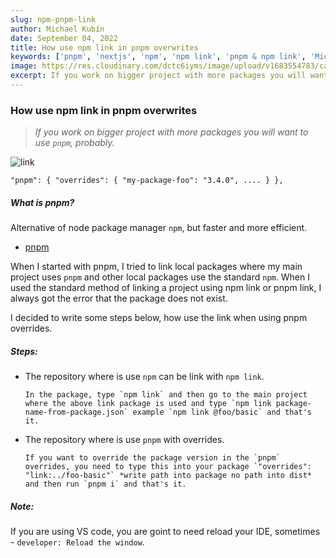 ```yaml
---
slug: npm-pnpm-link
author: Michael Kubín
date: September 04, 2022
title: How use npm link in pnpm overwrites
keywords: ['pnpm', 'nextjs', 'npm', 'npm link', 'pnpm & npm link', 'Michael Kubin', 'blog']
image: https://res.cloudinary.com/dctc6iyms/image/upload/v1683554783/career_page/edge2edge-media-t1OalCBUYRc-unsplash_pf9tcz.jpg
excerpt: If you work on bigger project with more packages you will want to use pnpm, probably.
---
```


### How use npm link in pnpm overwrites

> _If you work on bigger project with more packages you will want to use `pnpm`, probably._

<img src="https://res.cloudinary.com/dctc6iyms/image/upload/v1683554783/career_page/edge2edge-media-t1OalCBUYRc-unsplash_pf9tcz.jpg" alt="link" />

`"pnpm": { "overrides": { "my-package-foo": "3.4.0", .... } },`

##### What is pnpm?

Alternative of node package manager `npm`, but faster and more efficient.

- [pnpm](https://github.com/pnpm/pnpm 'pnpm')

When I started with pnpm, I tried to link local packages where my main project uses `pnpm` and other local packages use the standard `npm`. When I used the standard method of linking a project using npm link or pnpm link, I always got the error that the package does not exist.

I decided to write some steps below, how use the link when using pnpm overrides.

##### Steps:

- The repository where is use `npm` can be link with `npm link`.

      In the package, type `npm link` and then go to the main project where the above link package is used and type `npm link package-name-from-package.json` example `npm link @foo/basic` and that's it.

- The repository where is use `pnpm` with overrides.

      If you want to override the package version in the `pnpm` overrides, you need to type this into your package `"overrides": "link:../foo-basic"` *write path into package no path into dist* and then run `pnpm i` and that's it.

##### Note:

If you are using VS code, you are goint to need reload your IDE, sometimes - `developer: Reload the window`.
